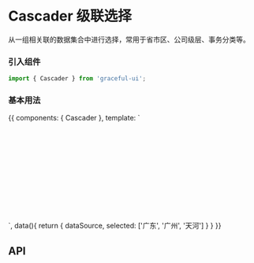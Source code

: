 
<Meta title="数据录入|Cascader 级联选择" component={Cascader} />

# Cascader 级联选择

从一组相关联的数据集合中进行选择，常用于省市区、公司级层、事务分类等。

### 引入组件

```js
import { Cascader } from 'graceful-ui';
```

### 基本用法

<Preview>
  <Story name="基本用法">
    {{
      components: { Cascader },
      template: `
        <div style="height: 200px;">
            <cascader :source="dataSource" v-model="selected"></cascader>
        </div>
      `,
      data(){
          return { 
              dataSource, 
              selected: ['广东', '广州', '天河']
          }
      }
    }}
  </Story>
</Preview>

## API

<Props of={Cascader} />
